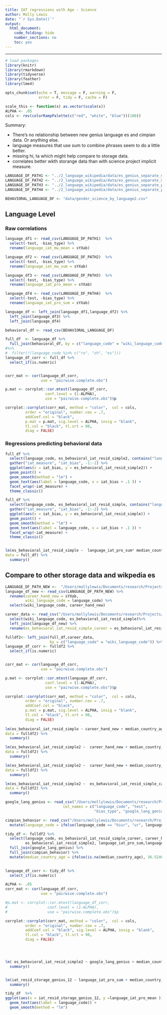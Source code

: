 ```yaml
---
title: IAT regressions with Age - Science
author: Molly Lewis 
date: "`r Sys.Date()`"
output: 
  html_document:
    code_folding: hide
    number_sections: no
    toc: yes
---
```

  
******

```r

# load packages
library(knitr)
library(rmarkdown)
library(tidyverse)
library(feather)
library(lme4)

opts_chunk$set(echo = T, message = F, warning = F, 
               error = F, tidy = F, cache = F)

scale_this <- function(x) as.vector(scale(x))
ALPHA <- .05
cols <- rev(colorRampPalette(c("red", "white", "blue"))(100))

```

Summary:

* There's no relationship between new genius language es and cimpian data. Or anything else.
* language measures that use sum to combine phrases seem to do a little better.
* missing hi, ta which might help compare to storage data. 
* correlates better wkth storange data than with science project implicit measure.

```r
LANGUAGE_DF_PATH1 <- "../2_language_wikipedia/data/es_genius_separate_mw_mean.csv" 
LANGUAGE_DF_PATH2 <- "../2_language_wikipedia/data/es_genius_separate_mw_sum.csv" 
LANGUAGE_DF_PATH3 <- "../2_language_wikipedia/data/es_genius_separate_pro_mean.csv" 
LANGUAGE_DF_PATH4 <- "../2_language_wikipedia/data/es_genius_separate_pro_sum.csv" 

BEHAVIORAL_LANGUAGE_DF <- "data/gender_science_by_language2.csv" 
```

## Language Level

### Raw correlations

```r
language_df1 <- read_csv(LANGUAGE_DF_PATH1)  %>%
  select(-test, -bias_type) %>%
  rename(language_iat_mw_mean = sYXab)  

language_df2 <- read_csv(LANGUAGE_DF_PATH2)  %>%
  select(-test, -bias_type) %>%
  rename(language_iat_mw_sum = sYXab)  

language_df3 <- read_csv(LANGUAGE_DF_PATH3)  %>%
  select(-test, -bias_type) %>%
  rename(language_iat_pro_mean = sYXab)  

language_df4 <- read_csv(LANGUAGE_DF_PATH4)  %>%
  select(-test, -bias_type) %>%
  rename(language_iat_pro_sum = sYXab)  

language_df <- left_join(language_df1,language_df2) %>%
  left_join(language_df3) %>%
  left_join(language_df4)

behavioral_df <- read_csv(BEHAVIORAL_LANGUAGE_DF)

full_df  <- language_df %>%
  full_join(behavioral_df, by = c("language_code" = "wiki_language_code"))  
#%>%
#  filter(!(language_code %in% c("ro", "zh", "es")))
language_df_corr <- full_df %>%
  select_if(is.numeric)


corr_mat <- cor(language_df_corr, 
                use = "pairwise.complete.obs")

p.mat <- corrplot::cor.mtest(language_df_corr, 
                  conf.level = (1-ALPHA),  
                  use = "pairwise.complete.obs")$p

corrplot::corrplot(corr_mat, method = "color",  col = cols,
         order = "original", number.cex = .7,
         addCoef.col = "black", 
         p.mat = p.mat, sig.level = ALPHA, insig = "blank", 
         tl.col = "black", tl.srt = 90,
         diag = FALSE)
```

### Regressions predicting  behavioral data

```r
full_df %>%
  select(language_code, es_behavioral_iat_resid_simple2, contains("language_iat")) %>%
  gather("iat_measure", "iat_bias", -1:-2) %>%
  ggplot(aes(x = iat_bias, y = es_behavioral_iat_resid_simple2)) +
  geom_point() +
  geom_smooth(method = "lm") + 
  geom_text(aes(label = language_code, x = iat_bias + .1 )) +
  facet_wrap(~iat_measure) +
  theme_classic()

full_df %>%
  select(language_code, es_behavioral_iat_resid_simple, contains("language_iat")) %>%
  gather("iat_measure", "iat_bias", -1:-2) %>%
  ggplot(aes(x = iat_bias, y = es_behavioral_iat_resid_simple)) +
  geom_point() +
  geom_smooth(method = "lm") + 
  geom_text(aes(label = language_code, x = iat_bias + .1 )) +
  facet_wrap(~iat_measure) +
  theme_classic()


lm(es_behavioral_iat_resid_simple ~  language_iat_pro_sum* median_country_age ,
data = full_df) %>%
  summary()
```

## Compare to other storage data and wikpedia es
```r
LANGUAGE_DF_PATH_NEW <-  "/Users/mollylewis/Documents/research/Projects/1_in_progress/IATLANG/analyses/2_pretrained_w2v_models/embedding_IAT_v2/es_career_separate.csv"
language_df_new <- read_csv(LANGUAGE_DF_PATH_NEW) %>%
  rename(career_hand_new = sYXab,
         wiki_language_code = language_code) %>%
  select(wiki_language_code, career_hand_new)

career_data <- read_csv("/Users/mollylewis/Documents/research/Projects/1_in_progress/IATLANG/analyses/7_age_controls/by_language_df.csv") %>%
  select(wiki_language_code, es_behavioral_iat_resid_simple)%>%
  left_join(language_df_new) %>%
  rename(es_behavioral_iat_resid_simple_career = es_behavioral_iat_resid_simple)

fulldf2<- left_join(full_df,career_data, 
                    by = c("language_code" = "wiki_language_code")) %>% filter(!(language_code %in% c("zh")))
language_df_corr <- fulldf2 %>%
  select_if(is.numeric)


corr_mat <- cor(language_df_corr, 
                use = "pairwise.complete.obs")

p.mat <- corrplot::cor.mtest(language_df_corr, 
                  conf.level = (1-ALPHA),  
                  use = "pairwise.complete.obs")$p

corrplot::corrplot(corr_mat, method = "color",  col = cols,
         order = "original", number.cex = .7,
         addCoef.col = "black", 
         p.mat = p.mat, sig.level = ALPHA, insig = "blank", 
         tl.col = "black", tl.srt = 90,
         diag = FALSE)
  
lm(es_behavioral_iat_resid_simple ~ career_hand_new + median_country_age ,
data = fulldf2) %>%
  summary()

lm(es_behavioral_iat_resid_simple2 ~  career_hand_new + median_country_age ,
data = fulldf2) %>%
  summary()

lm(es_behavioral_iat_resid_simple2 ~  career_hand_new + median_country_age ,
data = fulldf2) %>%
  summary()

lm(es_behavioral_iat_resid_simple2 ~  es_behavioral_iat_resid_simple_career + median_country_age,
data = fulldf2) %>%
  summary()

```

```r
google_lang_genius <- read_csv("/Users/mollylewis/Documents/research/Projects/1_in_progress/IATLANG/analyses/8_gender_genius/1_behavioral_storage_cimpian/data/genius_effect_sizes_google_restricted2.csv", 
                          col_names = c("language_code", "test",
                                        "bias_type", "google_lang_genius")) 

cimpian_behavior <- read_csv("/Users/mollylewis/Documents/research/Projects/1_in_progress/IATLANG/analyses/8_gender_genius/1_behavioral_storage_cimpian/data/all_cimpian_behavioral.csv") %>%
  mutate(language_code = ifelse(language_code == "hiur", "ur", language_code))

tidy_df <- fulldf2 %>%
  select(language_code, es_behavioral_iat_resid_simple_career, career_hand_new,
         es_behavioral_iat_resid_simple2, language_iat_pro_sum,language_iat_pro_mean, median_country_age) %>%
  full_join(google_lang_genius) %>%
  full_join(cimpian_behavior) %>%
  mutate(median_country_age = ifelse(is.na(median_country_age), 36.52464, median_country_age))
  

language_df_corr <- tidy_df %>%
  select_if(is.numeric)

ALPHA <- .05
corr_mat <- cor(language_df_corr, 
                use = "pairwise.complete.obs")

#p.mat <- corrplot::cor.mtest(language_df_corr, 
#                  conf.level = (1-ALPHA),  
#                  use = "pairwise.complete.obs")$p

corrplot::corrplot(corr_mat, method = "color",  col = cols,
         order = "original", number.cex = .7,
         addCoef.col = "black", sig.level = ALPHA, insig = "blank", 
         tl.col = "black", tl.srt = 90,
         diag = FALSE)
  



lm( es_behavioral_iat_resid_simple2 ~ google_lang_genius + median_country_age,tidy_df) %>%
  summary()


lm(iat_resid_storage_genius_12 ~ language_iat_pro_sum + median_country_age,  tidy_df ) %>%
  summary()

tidy_df  %>%
ggplot(aes(x = iat_resid_storage_genius_12, y =language_iat_pro_mean )) +
  geom_text(aes(label = language_code)) + 
  geom_smooth(method = "lm")
 

```
